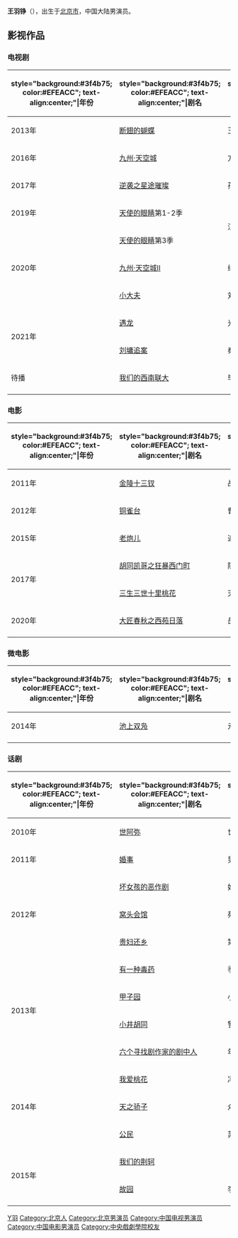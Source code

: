 {{艺人
|姓名 = 王羽铮
|类型 = 男演员
|图片 =
|图片尺寸 =
|图片简介 =
|本名 = 
|外文名 =
|外文 =
|罗马拼音 = Wang Yu Zheng
|英文名 = 
|其他艺名 =
|国籍 = {{PRC}}
|民族 = 汉族
|籍贯 = 
|出生日期 = {{birth_date_and age|1991|01|12}}
|出生地點 = {{CHN}}[[北京市|北京市]]
|逝世日期 =

|逝世地点 =

|职业 = [[演员|演员]]
|语言 = [[普通话|普通话]]、[[英语|英语]]
|教育程度 = [[中央戏剧学院|中央戏剧学院]]表演专业
|母校 =
|宗教信仰 =
|配偶 =
|儿女 =
|父母 =
|音乐类型 =
|演奏乐器 =
|出道日期=
|出道作 =
|代表作品= 《[[九州·天空城|九州·天空城]]》<br />《[[胡同凯哥之狂暴西门町|胡同凯哥之狂暴西门町]]》<br />《[[坏女孩的恶作剧（话剧）|坏女孩的恶作剧]]》<br />《[[金陵十三钗|金陵十三钗]]》
|唱片公司 =
|经纪公司 = 
|网站 =
|相关团体 =
|IMDb =
|现任成员 =
|过往成员 =
|奖项 =
|出生地 =
|乳名 =
|音乐专辑 =
}}

'''王羽铮'''（{{bd|1991年|1月12日|catIdx=Wang王}}），出生于[[北京市|北京市]]，中国大陆男演员。

==影视作品==
===电视剧===
{| class="wikitable" style="text-align:left; font-size:100%; width:70%;"
|-
! style="background:#3f4b75; color:#EFEACC"; text-align:center;"|年份
! style="background:#3f4b75; color:#EFEACC"; text-align:center;"|剧名
! style="background:#3f4b75; color:#EFEACC"; text-align:center;"|角色
! style="background:#3f4b75; color:#EFEACC"; text-align:center;"|备注
|-
| rowspan="1" | 2013年 ||[[断翅的蝴蝶|断翅的蝴蝶]]||王大帅||
|-
| rowspan="1" | 2016年 ||[[九州·天空城|九州·天空城]]||方夜彦||
|-
| rowspan="1" | 2017年 ||[[逆袭之星途璀璨|逆袭之星途璀璨]]||孙大勇||
|-
| rowspan="1" | 2019年 ||[[天使的眼睛|天使的眼睛]]第1-2季|| rowspan="2" |江一鸣||rowspan=2|网络剧
|-
| rowspan="3" | 2020年 ||[[天使的眼睛|天使的眼睛]]第3季
|-
|[[九州·天空城II|九州·天空城II]]||纬昭||
|-
|[[小大夫|小大夫]]||刘天壮||
|-
| rowspan="2" | 2021年 ||[[遇龙|遇龙]]||光头||客串，网络剧
|-
|[[刘墉追案|刘墉追案]]|| 秦朗||
|-
| rowspan="1" | 待播 ||[[我们的西南联大|我们的西南联大]]||毕云霄||
|-
|}

===电影===
{| class="wikitable" style="text-align:left; font-size:100%; width:70%;"
|-
! style="background:#3f4b75; color:#EFEACC"; text-align:center;"|年份
! style="background:#3f4b75; color:#EFEACC"; text-align:center;"|剧名
! style="background:#3f4b75; color:#EFEACC"; text-align:center;"|角色
! style="background:#3f4b75; color:#EFEACC"; text-align:center;"|备注
|-
| rowspan="1" | 2011年 ||[[金陵十三钗|金陵十三钗]]||战士||
|-
| rowspan="1" | 2012年 ||[[铜雀台_(电影)|铜雀台]]||曹真||
|-
| rowspan="1" | 2015年 ||[[老炮儿|老炮儿]]||追飙车警察||
|-
| rowspan="2" | 2017年 ||[[胡同凯哥之狂暴西门町|胡同凯哥之狂暴西门町]]||陈凯||
|-
|[[三生三世十里桃花_(电影)|三生三世十里桃花]]||天官||
|-
| rowspan="1" | 2020年 ||[[大匠春秋之西苑日落|大匠春秋之西苑日落]]||岳长林||电视电影
|-
|}

=== 微电影 ===
{| class="wikitable" style="text-align:left; font-size:100%; width:70%;"
|-
! style="background:#3f4b75; color:#EFEACC"; text-align:center;"|年份
! style="background:#3f4b75; color:#EFEACC"; text-align:center;"|剧名
! style="background:#3f4b75; color:#EFEACC"; text-align:center;"|角色
! style="background:#3f4b75; color:#EFEACC"; text-align:center;"|备注
|-
| rowspan="1" | 2014年 ||[[池上双凫|池上双凫]]||元稹||
|-
|}

=== 话剧 ===
{| class="wikitable" style="text-align:left; font-size:100%; width:70%;"
|-
! style="background:#3f4b75; color:#EFEACC"; text-align:center;"|年份
! style="background:#3f4b75; color:#EFEACC"; text-align:center;"|剧名
! style="background:#3f4b75; color:#EFEACC"; text-align:center;"|角色
! style="background:#3f4b75; color:#EFEACC"; text-align:center;"|备注
|-
| rowspan="1" | 2010年 ||[[世阿弥（话剧）|世阿弥]]||世阿弥||
|-
| rowspan="1" | 2011年 ||[[婚事（话剧）|婚事]]||男主角||
|-
| rowspan="3" | 2012年 ||[[坏女孩的恶作剧（话剧）|坏女孩的恶作剧]]||好男孩里卡多||
|-
|[[窝头会馆|窝头会馆]]||苑江淼||
|-
|[[贵妇还乡|贵妇还乡]]||第七、八、九任丈夫||
|-
| rowspan="4" | 2013年 ||[[有一种毒药|有一种毒药]]||季杰||
|-
|[[甲子园（话剧）|甲子园]]||小伙子、男工人||
|-
|[[小井胡同|小井胡同]]||警察、火葬场工人甲||
|-
|[[六个寻找剧作家的剧中人|六个寻找剧作家的剧中人]]||年轻男演员||
|-
| rowspan="3" | 2014年 ||[[我爱桃花|我爱桃花]]||冯燕||
|-
|[[天之骄子（话剧）|天之骄子]]||众武士||
|-
|[[公民（话剧）|公民]]||苏联军官||
|-
| rowspan="2" | 2015年 ||[[我们的荆轲|我们的荆轲]]||  ||
|-
|[[故园（话剧）|故园]]||李老板||
|-
|}

{{DEFAULTSORT:W王}}
[[Category:王姓|Y羽]]
[[Category:北京人|Category:北京人]]
[[Category:北京男演员|Category:北京男演员]]
[[Category:中国电视男演员|Category:中国电视男演员]]
[[Category:中国电影男演员|Category:中国电影男演员]]
[[Category:中央戲劇學院校友|Category:中央戲劇學院校友]]